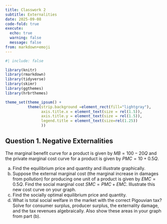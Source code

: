 ```yaml
---
title: Classwork 2
subtitle: Externalities
date: 2025-09-08
code-fold: true
execute: 
  echo: true
  warning: false
  message: false
from: markdown+emoji
---
```

```r
#| include: false

library(knitr)
library(rmarkdown)
library(tidyverse)
library(skimr)
library(ggthemes)
library(hrbrthemes)

theme_set(theme_ipsum() +
          theme(strip.background =element_rect(fill="lightgray"),
                axis.title.x = element_text(size = rel(1.5)),
                axis.title.y = element_text(size = rel(1.5)),
                legend.title = element_text(size=rel(1.25))
                ))
```


## Question 1. Negative Externalities

The marginal benefit curve for a product is given by $MB = 100-20Q$ and the private marginal cost curve for a product is given by $PMC = 10 + 0.5Q$.

a. Find the equilibrium price and quantity and illustrate graphically.
b. Suppose the external marginal cost (the marginal increase in damages from pollution) for producing one unit of a product is given by $EMC = 0.5Q$. Find the social marginal cost $SMC = PMC + EMC$. Illustrate this new cost curve on your graph.
c. Find the socially optimal equilibrium price and quantity.
d. What is total social welfare in the market with the correct Pigouvian tax? Solve for consumer surplus, producer surplus, the externality damage, and the tax revenues algebraically. Also show these areas in your graph from part (b).

<br><br>
